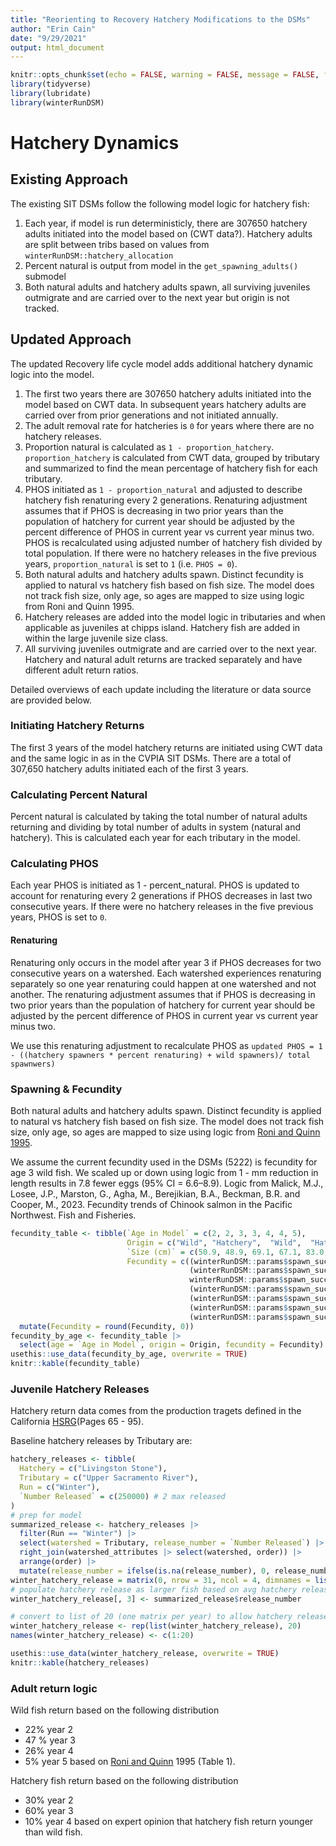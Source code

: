 ```yaml
---
title: "Reorienting to Recovery Hatchery Modifications to the DSMs"
author: "Erin Cain"
date: "9/29/2021"
output: html_document    
---
```


```r
knitr::opts_chunk$set(echo = FALSE, warning = FALSE, message = FALSE, fig.width=15, fig.height=10)
library(tidyverse)
library(lubridate)
library(winterRunDSM)
```

# Hatchery Dynamics

## Existing Approach

The existing SIT DSMs follow the following model logic for hatchery fish:

1)  Each year, if model is run deterministicly, there are 307650 hatchery adults initiated into the model based on (CWT data?). Hatchery adults are split between tribs based on values from `winterRunDSM::hatchery_allocation`
2)  Percent natural is output from model in the `get_spawning_adults()` submodel
3)  Both natural adults and hatchery adults spawn, all surviving juveniles outmigrate and are carried over to the next year but origin is not tracked.

## Updated Approach

The updated Recovery life cycle model adds additional hatchery dynamic logic into the model. 

1) The first two years there are 307650 hatchery adults initiated into the model based on CWT data. In subsequent years hatchery adults are carried over from prior generations and not initiated annually. 
2) The adult removal rate for hatcheries is `0` for years where there are no hatchery releases.
3) Proportion natural is calculated as `1 - proportion_hatchery`. `proportion_hatchery` is calculated from CWT data, grouped by tributary and summarized to find the mean percentage of hatchery fish for each tributary.
4) PHOS initiated as `1 - proportion_natural` and adjusted to describe hatchery fish renaturing every 2 generations. Renaturing adjustment assumes that if PHOS is decreasing in two prior years than the population of hatchery for current year should be adjusted by the percent difference of PHOS in current year vs current year minus two. PHOS is recalculated using adjusted number of hatchery fish divided by total population. If there were no hatchery
releases in the five previous years, `proportion_natural` is set to `1` (i.e. `PHOS = 0`).
5) Both natural adults and hatchery adults spawn. Distinct fecundity is applied to natural vs hatchery fish based on fish size. The model does not track fish size, only age, so ages are mapped to size using logic from Roni and Quinn 1995. 
6) Hatchery releases are added into the model logic in tributaries and when applicable as juveniles at chipps island. Hatchery fish are added in within the large juvenile size class. 
7) All surviving juveniles outmigrate and are carried over to the next year. Hatchery and natural adult returns are tracked separately and have different adult return ratios.

Detailed overviews of each update including the literature or data source are provided below.

### Initiating Hatchery Returns

The first 3 years of the model hatchery returns are initiated using CWT data and the same logic in as in the CVPIA SIT DSMs. There are a total of 307,650 hatchery adults initiated each of the first 3 years.

### Calculating Percent Natural

Percent natural is calculated by taking the total number of natural adults returning and dividing by total number of adults in system (natural and hatchery). This is calculated each year for each tributary in the model. 

### Calculating PHOS

Each year PHOS is initiated as 1 - percent_natural. PHOS is updated to account for renaturing every 2 generations if PHOS decreases in last two consecutive years. If there were no hatchery
releases in the five previous years, PHOS is set to `0`.

#### Renaturing

Renaturing only occurs in the model after year 3 if PHOS decreases for two consecutive years on a watershed.
Each watershed experiences renaturing separately so one year renaturing could happen at one watershed and not another. 
The renaturing adjustment assumes that if PHOS is decreasing in two prior years than the population of hatchery for current year should be adjusted by the percent difference of PHOS in current year vs current year minus two. 

We use this renaturing adjustment to recalculate PHOS as `updated PHOS = 1 - ((hatchery spawners * percent renaturing) + wild spawners)/ total spawnwers)`

### Spawning & Fecundity 
Both natural adults and hatchery adults spawn. Distinct fecundity is applied to natural vs hatchery fish based on fish size. The model does not track fish size, only age, so ages are mapped to size using logic from [Roni and Quinn 1995](https://reorienting-to-recovery.s3.us-west-1.amazonaws.com/RoniandQuinn1995.pdf). 

We assume the current fecundity used in the DSMs (5222) is fecundity for age 3 wild fish. We scaled up or down using logic from 1 - mm reduction in length results in 7.8 fewer eggs (95% CI = 6.6–8.9). Logic from Malick, M.J., Losee, J.P., Marston, G., Agha, M., Berejikian, B.A., Beckman, B.R. and Cooper, M., 2023. Fecundity trends of Chinook salmon in the Pacific Northwest. Fish and Fisheries.

```r
fecundity_table <- tibble(`Age in Model` = c(2, 2, 3, 3, 4, 4, 5),
                          Origin = c("Wild", "Hatchery",  "Wild",  "Hatchery",  "Wild", "Hatchery", "Wild"), 
                          `Size (cm)` = c(50.9, 48.9, 69.1, 67.1, 83.0, 81.0, 85),
                          Fecundity = c((winterRunDSM::params$spawn_success_fecundity - ((69.1 - 50.9) * 10 * 7.8)), 
                                        (winterRunDSM::params$spawn_success_fecundity - ((69.1 - 48.9) * 10 * 7.8)), 
                                        winterRunDSM::params$spawn_success_fecundity, 
                                        (winterRunDSM::params$spawn_success_fecundity - ((69.1 -  67.1) * 10 * 7.8)), 
                                        (winterRunDSM::params$spawn_success_fecundity - ((69.1 - 83.0) * 10 * 7.8)),
                                        (winterRunDSM::params$spawn_success_fecundity - ((69.1 - 81.0) * 10 * 7.8)),
                                        (winterRunDSM::params$spawn_success_fecundity - ((69.1 - 85) * 10 * 7.8)))) |> 
  mutate(Fecundity = round(Fecundity, 0))
fecundity_by_age <- fecundity_table |> 
  select(age = `Age in Model`, origin = Origin, fecundity = Fecundity) 
usethis::use_data(fecundity_by_age, overwrite = TRUE)
knitr::kable(fecundity_table)
```



### Juvenile Hatchery Releases

Hatchery return data comes from the production tragets defined in the California [HSRG](California HSRG: https://swfsc-publications.fisheries.noaa.gov/publications/CR/2012/2012California.pdf)(Pages 65 - 95).

Baseline hatchery releases by Tributary are: 

```r
hatchery_releases <- tibble(
  Hatchery = c("Livingston Stone"),
  Tributary = c("Upper Sacramento River"),
  Run = c("Winter"),
  `Number Released` = c(250000) # 2 max released
)
# prep for model 
summarized_release <- hatchery_releases |>
  filter(Run == "Winter") |> 
  select(watershed = Tributary, release_number = `Number Released`) |> 
  right_join(watershed_attributes |> select(watershed, order)) |>
  arrange(order) |>
  mutate(release_number = ifelse(is.na(release_number), 0, release_number)) 
winter_hatchery_release = matrix(0, nrow = 31, ncol = 4, dimnames = list(winterRunDSM::watershed_labels, c("s", "m", "l", "xl")))
# populate hatchery release as larger fish based on avg hatchery release data
winter_hatchery_release[, 3] <- summarized_release$release_number

# convert to list of 20 (one matrix per year) to allow hatchery releases to vary annually
winter_hatchery_release <- rep(list(winter_hatchery_release), 20)
names(winter_hatchery_release) <- c(1:20)

usethis::use_data(winter_hatchery_release, overwrite = TRUE)
knitr::kable(hatchery_releases)
```

### Adult return logic

Wild fish return based on the following distribution 

- 22% year 2
- 47 % year 3
- 26% year 4
- 5% year 5
based on [Roni and Quinn](https://reorienting-to-recovery.s3.us-west-1.amazonaws.com/RoniandQuinn1995.pdf) 1995 (Table 1). 

Hatchery fish return based on the following distribution 

- 30% year 2
- 60% year 3
- 10% year 4
based on expert opinion that hatchery fish return younger than wild fish.